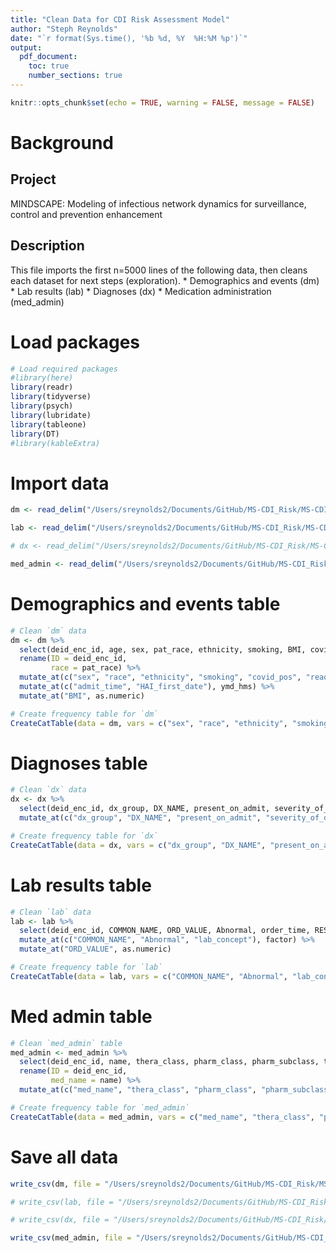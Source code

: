 ```yaml
---
title: "Clean Data for CDI Risk Assessment Model"
author: "Steph Reynolds"
date: "`r format(Sys.time(), '%b %d, %Y  %H:%M %p')`"
output:
  pdf_document:
    toc: true
    number_sections: true
---
```


```r
knitr::opts_chunk$set(echo = TRUE, warning = FALSE, message = FALSE)
```

# Background

## Project

MINDSCAPE: Modeling of infectious network dynamics for surveillance, control and prevention enhancement

## Description

This file imports the first n=5000 lines of the following data, then cleans each dataset for next steps (exploration). \* Demographics and events (dm) \* Lab results (lab) \* Diagnoses (dx) \* Medication administration (med_admin)

# Load packages

```r
# Load required packages 
#library(here)
library(readr)
library(tidyverse)
library(psych)
library(lubridate)
library(tableone)
library(DT)
#library(kableExtra)
```

# Import data

```r
dm <- read_delim("/Users/sreynolds2/Documents/GitHub/MS-CDI_Risk/MS-CDI_Risk/data/raw/demographics and event table 11.08.21.csv", delim = "|")

lab <- read_delim("/Users/sreynolds2/Documents/GitHub/MS-CDI_Risk/MS-CDI_Risk/data/raw/lab results 11.08.21.csv", delim = "|", n_max = 5000)

# dx <- read_delim("/Users/sreynolds2/Documents/GitHub/MS-CDI_Risk/MS-CDI_Risk/data/raw/covid diagnoses 11.08.21.csv", delim = "|", n_max = 5000)

med_admin <- read_delim("/Users/sreynolds2/Documents/GitHub/MS-CDI_Risk/MS-CDI_Risk/data/raw/med admin table 11.08.21.csv", delim = "|")

```

# Demographics and events table

```r
# Clean `dm` data
dm <- dm %>% 
  select(deid_enc_id, age, sex, pat_race, ethnicity, smoking, BMI, covid_pos, readmit, HAI_pathogen, HAI_type, HAI_first_date, ED_dispo, present_source, admit_time) %>% 
  rename(ID = deid_enc_id, 
         race = pat_race) %>% 
  mutate_at(c("sex", "race", "ethnicity", "smoking", "covid_pos", "readmit", "ED_dispo", "present_source", "HAI_type"), factor) %>% 
  mutate_at(c("admit_time", "HAI_first_date"), ymd_hms) %>% 
  mutate_at("BMI", as.numeric)

# Create frequency table for `dm`
CreateCatTable(data = dm, vars = c("sex", "race", "ethnicity", "smoking", "covid_pos", "readmit", "ED_dispo", "present_source", "HAI_type"))

```

# Diagnoses table

```r
# Clean `dx` data
dx <- dx %>% 
  select(deid_enc_id, dx_group, DX_NAME, present_on_admit, severity_of_dx, co_morbidity) %>% 
  mutate_at(c("dx_group", "DX_NAME", "present_on_admit", "severity_of_dx", "co_morbidity"), factor)

# Create frequency table for `dx` 
CreateCatTable(data = dx, vars = c("dx_group", "DX_NAME", "present_on_admit", "severity_of_dx", "co_morbidity"))

```

# Lab results table

```r
# Clean `lab` data
lab <- lab %>%
  select(deid_enc_id, COMMON_NAME, ORD_VALUE, Abnormal, order_time, RESULT_TIME, lab_concept) %>% 
  mutate_at(c("COMMON_NAME", "Abnormal", "lab_concept"), factor) %>% 
  mutate_at("ORD_VALUE", as.numeric)

# Create frequency table for `lab` 
CreateCatTable(data = lab, vars = c("COMMON_NAME", "Abnormal", "lab_concept"))

```

# Med admin table

```r
# Clean `med_admin` table 
med_admin <- med_admin %>% 
  select(deid_enc_id, name, thera_class, pharm_class, pharm_subclass, taken_time) %>% 
  rename(ID = deid_enc_id, 
         med_name = name) %>%
  mutate_at(c("med_name", "thera_class", "pharm_class", "pharm_subclass"), factor)

# Create frequency table for `med_admin`
CreateCatTable(data = med_admin, vars = c("med_name", "thera_class", "pharm_class", "pharm_subclass")) 

```

# Save all data

```r
write_csv(dm, file = "/Users/sreynolds2/Documents/GitHub/MS-CDI_Risk/MS-CDI_Risk/data/clean/dm.csv")

# write_csv(lab, file = "/Users/sreynolds2/Documents/GitHub/MS-CDI_Risk/MS-CDI_Risk/data/clean/lab.csv")

# write_csv(dx, file = "/Users/sreynolds2/Documents/GitHub/MS-CDI_Risk/MS-CDI_Risk/data/clean/dx.csv")

write_csv(med_admin, file = "/Users/sreynolds2/Documents/GitHub/MS-CDI_Risk/MS-CDI_Risk/data/clean/med_admin.csv")

```
